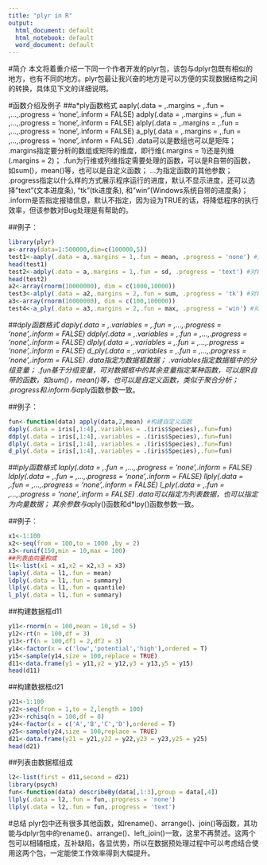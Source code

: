 ```yaml
---
title: "plyr in R"
output:
  html_document: default
  html_notebook: default
  word_document: default
---
```


#简介
本文将着重介绍一下同一个作者开发的plyr包，该包与dplyr包既有相似的地方，也有不同的地方。plyr包最让我兴奋的地方是可以方便的实现数据结构之间的转换，具体见下文的详细说明。

#函数介绍及例子
##a*ply函数格式
aaply(.data = ,.margins = ,.fun = ,...,.progress = 'none',.inform = FALSE)
adply(.data = ,.margins = ,.fun = ,...,.progress = 'none',.inform = FALSE)
alply(.data = ,.margins = ,.fun = ,...,.progress = 'none',.inform = FALSE)
a_ply(.data = ,.margins = ,.fun = ,...,.progress = 'none',.inform = FALSE)
.data可以是数组也可以是矩阵；
.margins指定要分析的数组或矩阵的维度，即行维(.margins = 1)还是列维(.margins = 2)；
.fun为行维或列维指定需要处理的函数，可以是R自带的函数，如sum()，mean()等，也可以是自定义函数；
...为指定函数的其他参数；
.progress指定以什么样的方式展示程序运行的进度，默认不显示进度，还可以选择"text"(文本进度条), "tk"(tk进度条), 和"win"(Windows系统自带的进度条)；
.inform是否指定报错信息，默认不指定，因为设为TRUE的话，将降低程序的执行效率，但该参数对Bug处理是有帮助的。

##例子：
```r
library(plyr)
a<-array(data=1:500000,dim=c(100000,5))
test1<-aaply(.data = a,.margins = 1,.fun = mean, .progress = 'none') #对每一行求均值，不显示进度条
head(test1)
test2<-adply(.data = a,.margins = 1,.fun = sd, .progress = 'text') #对每一行求标准差，以文本形式显示进度条
head(test2)
a2<-array(rnorm(10000000), dim = c(1000,10000))
test3<-alply(.data = a2,.margins = 2,.fun = sum, .progress = 'tk') #对每一列求和，以tk形式显示进度条
a3<-array(rnorm(10000000), dim = c(100,100000))
test4<-a_ply(.data = a3,.margins = 2,.fun = max, .progress = 'win') #对每一列求最大值，以Windows自带进度条显示进度
```

##d*ply函数格式
daply(.data = ,.variables = ,.fun = ,...,.progress = 'none',.inform = FALSE)
ddply(.data = ,.variables = ,.fun = ,...,.progress = 'none',.inform = FALSE)
dlply(.data = ,.variables = ,.fun = ,...,.progress = 'none',.inform = FALSE)
d_ply(.data = ,.variables = ,.fun = ,...,.progress = 'none',.inform = FALSE)
.data指定为数据框数据；
.variables指定数据框中的分组变量；
.fun基于分组变量，可对数据框中的其余变量指定某种函数，可以是R自带的函数，如sum()，mean()等，也可以是自定义函数，类似于聚合分析；
.progress和.inform与a*ply函数参数一致。

##例子：
```r
fun<-function(data) apply(data,2,mean) #构建自定义函数
daply(.data = iris[,1:4],.variables = .(iris$Species),.fun=fun)
ddply(.data = iris[,1:4],.variables = .(iris$Species),.fun=fun)
dlply(.data = iris[,1:4],.variables = .(iris$Species),.fun=fun)
d_ply(.data = iris[,1:4],.variables = .(iris$Species),.fun=fun)
```

##l*ply函数格式
laply(.data = ,.fun = ,...,.progress = 'none',.inform = FALSE)
ldply(.data = ,.fun = ,...,.progress = 'none',.inform = FALSE)
llply(.data = ,.fun = ,...,.progress = 'none',.inform = FALSE)
l_ply(.data = ,.fun = ,...,.progress = 'none',.inform = FALSE)
.data可以指定为列表数据，也可以指定为向量数据；
其余参数与a*ply()函数和d*lpy()函数参数一致。

##例子：
```r
x1<-1:100
x2<-seq(from = 100,to = 1000 ,by = 2)
x3<-runif(150,min = 10,max = 100)
##列表由向量构成
l1<-list(x1 = x1,x2 = x2,x3 = x3)
laply(.data = l1,.fun = mean)
ldply(.data = l1,.fun = summary)
llply(.data = l1,.fun = quantile)
l_ply(.data = l1,.fun = summary)
```

##构建数据框d11
```r
y11<-rnorm(n = 100,mean = 10,sd = 5)
y12<-rt(n = 100,df = 3)
y13<-rf(n = 100,df1 = 2,df2 = 3)
y14<-factor(x = c('low','potential','high'),ordered = T)
y15<-sample(y14,size = 100,replace = TRUE)
d11<-data.frame(y1 = y11,y2 = y12,y3 = y13,y5 = y15)
head(d11)
```


##构建数据框d21
```r
y21<-1:100
y22<-seq(from = 1,to = 2,length = 100)
y23<-rchisq(n = 100,df = 8)
y24<-factor(x = c('A','B','C','D'),ordered = T)
y25<-sample(y24,size = 100,replace = TRUE)
d21<-data.frame(y21 = y21,y22 = y22,y23 = y23,y25 = y25)
head(d21)
```


##列表由数据框组成
```r
l2<-list(first = d11,second = d21)
library(psych)
fun<-function(data) describeBy(data[,1:3],group = data[,4])
llply(.data = l2,.fun = fun,.progress = 'none')
llply(.data = l2,.fun = fun,.progress = 'text')
```

#总结
plyr包中还有很多其他函数，如rename()、arrange()、join()等函数，其功能与dplyr包中的rename()、arrange()、left_join()一致，这里不再赘述。这两个包可以相辅相成，互补缺陷，各显优势，所以在数据预处理过程中可以考虑结合使用这两个包，一定能使工作效率得到大幅提升。